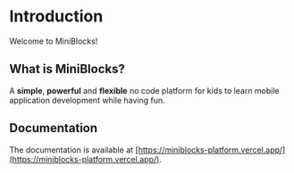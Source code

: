 # Introduction
 
Welcome to MiniBlocks!

## What is MiniBlocks?

A **simple**, **powerful** and **flexible** no code platform for kids to learn mobile application development while having fun.

## Documentation

The documentation is available at [https://miniblocks-platform.vercel.app/](https://miniblocks-platform.vercel.app/).
